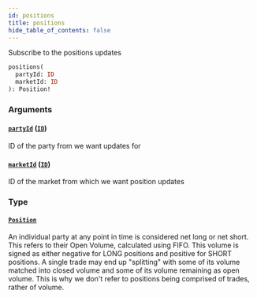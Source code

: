 ```yaml
---
id: positions
title: positions
hide_table_of_contents: false
---
```



Subscribe to the positions updates

```graphql
positions(
  partyId: ID
  marketId: ID
): Position!
```


### Arguments

#### [`partyId`](#) ([`ID`](/docs/testnet/graphql/scalars/id))

ID of the party from we want updates for


#### [`marketId`](#) ([`ID`](/docs/testnet/graphql/scalars/id))

ID of the market from which we want position updates


### Type

#### [`Position`](/docs/testnet/graphql/objects/position)

An individual party at any point in time is considered net long or net short. This refers to their Open Volume,
calculated using FIFO. This volume is signed as either negative for LONG positions and positive for SHORT positions. A
single trade may end up "splitting" with some of its volume matched into closed volume and some of its volume
remaining as open volume. This is why we don't refer to positions being comprised of trades, rather of volume.




